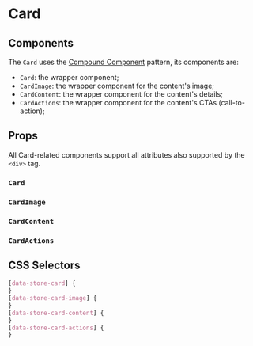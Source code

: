 

# Card

<Canvas>
  <Story id="organisms-card--card" />
</Canvas>

## Components

The `Card` uses the [Compound Component](https://kentcdodds.com/blog/compound-components-with-react-hooks) pattern, its components are:

- `Card`: the wrapper component;
- `CardImage`: the wrapper component for the content's image;
- `CardContent`: the wrapper component for the content's details;
- `CardActions`: the wrapper component for the content's CTAs (call-to-action);

## Props

All Card-related components support all attributes also supported by the `<div>` tag.

### `Card`

<ArgsTable of={Card} />

### `CardImage`

<ArgsTable of={CardImage} />

### `CardContent`

<ArgsTable of={CardContent} />

### `CardActions`

<ArgsTable of={CardActions} />

## CSS Selectors

```css
[data-store-card] {
}
[data-store-card-image] {
}
[data-store-card-content] {
}
[data-store-card-actions] {
}
```
